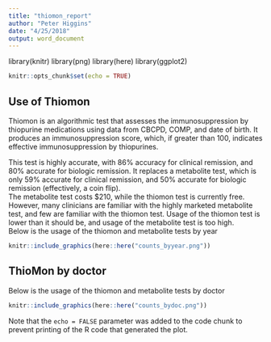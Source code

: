 ```yaml
---
title: "thiomon_report"
author: "Peter Higgins"
date: "4/25/2018"
output: word_document
---
```


library(knitr)
library(png)
library(here)
library(ggplot2)

```r
knitr::opts_chunk$set(echo = TRUE)
```

## Use of Thiomon

Thiomon is an algorithmic test that assesses the immunosuppression by thiopurine medications using data from CBCPD, COMP, and date of birth. It produces an immunosuppression score, which, if greater than 100, indicates effective immunosuppression by thiopurines.
<br>

This test is highly accurate, with 86% accuracy for clinical remission, and 80% accurate for biologic remission.
It replaces a metabolite test, which is only 59% accurate for clinical remission, and 50% accurate for biologic remission (effectively, a coin flip).
<br>
The metabolite test costs $210, while the thiomon test is currently free.
<br>
However, many clinicians are familiar with the highly marketed metabolite test, and few are familiar with the thiomon test.
Usage of the thiomon test is lower than it should be, and usage of the metabolite test is too high.
<br>
Below is the usage of the thiomon and metabolite tests by year

```r
knitr::include_graphics(here::here("counts_byyear.png"))
```

## ThioMon by doctor

Below is the usage of the thiomon and metabolite tests by doctor

```r
knitr::include_graphics(here::here("counts_bydoc.png"))
```

Note that the `echo = FALSE` parameter was added to the code chunk to prevent printing of the R code that generated the plot.
